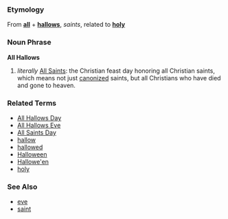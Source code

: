 ===Etymology===
From '''[[all]]''' + '''[[hallows]]''', ''saints'', related to '''[[holy]]'''

===Noun Phrase===
'''All Hallows'''

# ''literally'' [[All Saints]]: the Christian feast day honoring all Christian saints, which means not just [[canonized]] saints, but all Christians who have died and gone to heaven.

===Related Terms===
*[[All Hallows Day]]
*[[All Hallows Eve]]
*[[All Saints Day]]
*[[hallow]]
*[[hallowed]]
*[[Halloween]]
*[[Hallowe'en]]
*[[holy]]

===See Also===
*[[eve]]
*[[saint]]